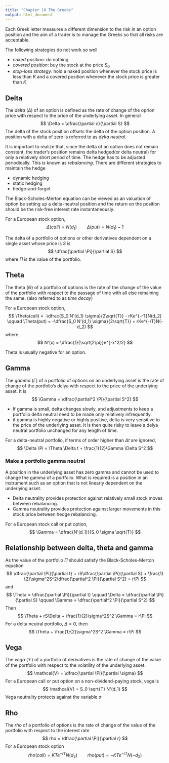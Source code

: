 ```yaml
---
title: "Chapter 18 The Greeks"
output: html_document
---
```


Each Greek letter measures a different dimension to the risk in an option position and the aim of a trader is to manage the Greeks so that all risks are acceptable.

The following strategies do not work so well

* *naked position*: do nothing
* *covered position*: buy the stock at the price $S_0$
* *stop-loss strategy*: hold a naked position whenever the stock price is less than $K$ and a covered position whenever the stock price is greater than $K$ 

## Delta

The *delta* ($\Delta$) of an option is defined as the rate of change of the oprion price with respect to the price of the underlying asset. In general
$$
\Delta = \dfrac{\partial c}{\partial S}
$$
The delta of the stock position offsets the delta of the option position. A position with a delta of zero is referred to as *delta neutral*.

It is important to realize that, since the delta of an option does not remain constant, the trader's position remains delta hedged(or delta neutral) for only a relatively short period of time. The hedge has to be adjusted  periodically. This is known as *rebalancing*. There are different strategies to maintain the hedge

* dynamic hedging
* static hedging
* hedge-and-forget

The Black-Scholes-Merton equation can be viewed as an valuation of option be setting up a delta-neutral position and the return on the position should be the risk-free interest rate instantaneously.

For a European stock option,
$$
\Delta(call) = N(d_1) \qquad \Delta(put) = N(d_1) - 1
$$

The delta of a portfolio of options or other derivatives dependent on a single asset whose price is $S$ is
$$
\dfrac{\partial \Pi}{\partial S}
$$
where $\Pi$ is the value of the portfolio.

## Theta

The theta ($\Theta$) of a portfolio of options is the rate of the change of the value of the portfolio with respect to the passage of time with all else remaining the same. (also referred to as *time decay*)

For a European stock option,
$$
\Theta(call) = -\dfrac{S_0 N'(d_1) \sigma}{2\sqrt{T}} - rKe^{-rT}N(d_2)
\qquad
\Theta(put) = -\dfrac{S_0 N'(d_1) \sigma}{2\sqrt{T}} + rKe^{-rT}N(-d_2)
$$
where
$$
N'(x) = \dfrac{1}{\sqrt{2\pi}}e^{-x^2/2}
$$

Theta is usually negative for an option.

## Gamma

The *gamma* ($\Gamma$) of a portfolio of options on an underlying asset is the rate of change of the portfolio's delya with respect to the price of the underlying asset. It is
$$
\Gamma = \dfrac{\partial^2 \Pi}{\partial S^2}
$$

* If gamma is small, delta changes slowly, and adjustments to keep a portfolio delta neutral need to be made only relatively infrequently.
* if gamma is highly negative or highly positive, delta is very sensitive to the price of the underlying asset. It is then quite risky to leave a delya neutral portfolio unchanged for any length of time.

For a delta-neutral portfolio, if terms of order higher than $\Delta t$ are ignored,
$$
\Delta \Pi = \Theta \Delta t + \frac{1}{2}\Gamma \Delta S^2
$$

### Make a portfolio gamma neutral

A position in the underlying asset has zero gamma and cannot be used to change the gamma of a portfolio. What is required is a position in an instrument such as an option that is not linearly dependent on the underlying asset.

* Delta neutrality provides protection against relatively small stock moves between rebalancing.
* Gamma neutrality provides protection against larger movements in this stock price between hedge rebalancing.

For a European stock call or put option,
$$
\Gamma = \dfrac{N'(d_1)}{S_0 \sigma \sqrt{T}}
$$

## Relationship between delta, theta and gamma

As the value of the portfolio $\Pi$ should satisfy the Black-Scholes-Merton equation
$$
\dfrac{\partial \Pi}{\partial t} + rS\dfrac{\partial \Pi}{\partial S} + \frac{1}{2}\sigma^2S^2\dfrac{\partial^2 \Pi}{\partial S^2} = r\Pi
$$
and
$$
\Theta = \dfrac{\partial \Pi}{\partial t} \qquad
\Delta = \dfrac{\partial \Pi}{\partial S} \qquad
\Gamma = \dfrac{\partial^2 \Pi}{\partial S^2}
$$
Then
$$
\Theta + rS\Delta + \frac{1}{2}\sigma^2S^2 \Gamma = r\Pi
$$
For a delta neutral portfolio, $\Delta = 0$, then
$$
\Theta + \frac{1}{2}\sigma^2S^2 \Gamma = r\Pi
$$

## Vega

The *vega* ($\mathcal{V}$) of a portfolio of derivatives is the rate of change of the value of the portfolio with respect to the volatility of the underlying asset.
$$
\mathcal{V} = \dfrac{\partial \Pi}{\partial \sigma}
$$
For a European call or put option on a non-dividend-paying stock, vega is
$$
\mathcal{V} = S_0 \sqrt{T} N'(d_1)
$$
Vega neutrality protects against the variable $\sigma$

## Rho

The *rho* of a portfolio of options is the rate of change of the value of the portfolio with respect to the interest rate
$$
rho = \dfrac{\partial \Pi}{\partial r}
$$
For a European stock option
$$
rho(call) = KTe^{-rT}N(d_2)
\qquad
rho(put) = -KTe^{-rT}N(-d_2)
$$











